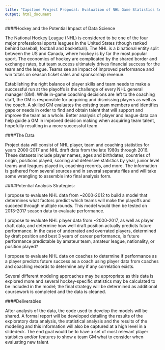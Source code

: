 ```yaml
---
title: "Capstone Project Proposal: Evaluation of NHL Game Statistics to Predict Team Performance"
output: html_document
---
```


####Hockey and the Potential Impact of Data Science  

The National Hockey League (NHL) is considered to be one of the four major professional sports leagues in the United States (though ranked behind baseball, football and basketball).  The NHL is a binational entity split between the US and Canada, where hockey is by far the most popular sport.  The economics of hockey are complicated by the shared border and exchange rates, but team success ultimately drives financial success for the team and the league.  Teams see an impact of improved performance and win totals on season ticket sales and sponsorship revenue.   
 
Establishing the right balance of player skills and team needs to make a successful run at the playoffs is the challenge of every NHL general manager (GM). While in-game coaching decisions are left to the coaching staff, the GM is responsible for acquiring and dismissing players as well as the coach. A skilled GM evaluates the existing team members and identifies gaps or needs in order to find and obtain talent that will support and improve the team as a  whole.  Better analysis of player and league data can help guide a GM in improved decision making when acquiring team talent, hopefully resulting in a more successful team.     

####The Data  

Project data will consist of NHL player, team and coaching statistics for years 2000-2017 and NHL draft data from the late 1980s through 2016.  These datasets include player names, ages and birthdates, countries of origin, positions played, scoring and defensive statistics by year, junior level teams and leagues played in, coaching records, and more.  The information is gathered from several sources and in several separate files and will take some wrangling to assemble into final analysis form.    

####Potential Analysis Strategies:   

I propose to evaluate NHL data from ~2000-2012 to build a model that determines what factors predict which teams will make the playoffs and succeed through multiple rounds. This model would then be tested on 2013-2017 season data to evaluate performance.    
 
I propose to evaluate NHL player data from ~2000-2017, as well as player draft data, and determine how well draft position actually predicts future performance.  In the case of underrated and overrated players, determined by draft position and best 3 years of career performance, is future performance predictable by amateur team, amateur league, nationality, or position played?  
 
I propose to evaluate NHL data on coaches to determine if performance as a player predicts future success as a coach using player data from coaches and coaching records to determine any if any correlation exists.  

Several different modeling approaches may be appropriate as this data is explored more and several hockey-specific statistics may be calculated to be included in the model; the final strategy will be determined as additional coursework is completed and the data is cleaned.  

####Deliverables  

After analysis of the data, the code used to develop the models will be shared.  A formal report will be developed detailing the results of the exploratory data analysis, the statistical analysis and the results of the modeling and this information will also be captured at a high level in a slidedeck.  The end goal would be to have a set of most relevant player statistics and/or features to show a team GM what to consider when evaluating new talent.  
